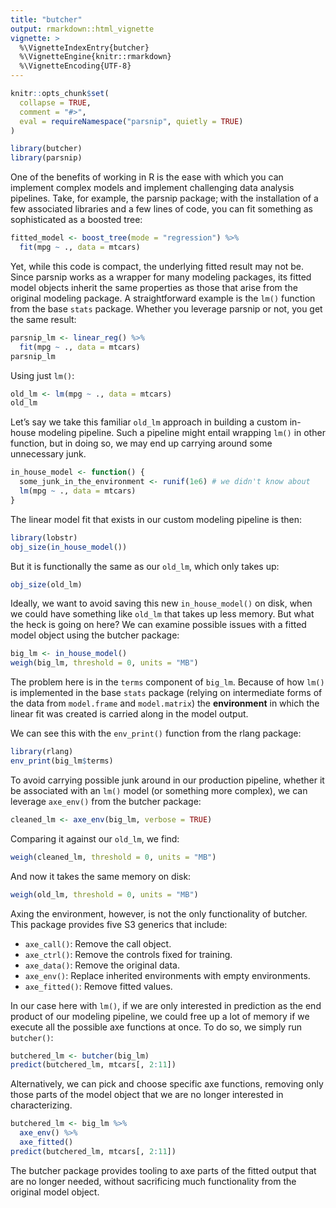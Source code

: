 ```yaml
---
title: "butcher"
output: rmarkdown::html_vignette
vignette: >
  %\VignetteIndexEntry{butcher}
  %\VignetteEngine{knitr::rmarkdown}
  %\VignetteEncoding{UTF-8}
---
```


```r
knitr::opts_chunk$set(
  collapse = TRUE,
  comment = "#>",
  eval = requireNamespace("parsnip", quietly = TRUE)
)
```

```r
library(butcher)
library(parsnip)
```

One of the benefits of working in R is the ease with which you can implement complex models and implement challenging data analysis pipelines. Take, for example, the parsnip package; with the installation of a few associated libraries and a few lines of code, you can fit something as sophisticated as a boosted tree:  

```r
fitted_model <- boost_tree(mode = "regression") %>%
  fit(mpg ~ ., data = mtcars)
```

Yet, while this code is compact, the underlying fitted result may not be. Since parsnip works as a wrapper for many modeling packages, its fitted model objects inherit the same properties as those that arise from the original modeling package. A straightforward example is the `lm()` function from the base `stats` package. Whether you leverage parsnip or not, you get the same result:

```r
parsnip_lm <- linear_reg() %>% 
  fit(mpg ~ ., data = mtcars) 
parsnip_lm
```

Using just `lm()`:

```r
old_lm <- lm(mpg ~ ., data = mtcars) 
old_lm
```

Let's say we take this familiar `old_lm` approach in building a custom in-house modeling pipeline. Such a pipeline might entail wrapping `lm()` in other function, but in doing so, we may end up carrying around some unnecessary junk.

```r
in_house_model <- function() {
  some_junk_in_the_environment <- runif(1e6) # we didn't know about
  lm(mpg ~ ., data = mtcars) 
}
```

The linear model fit that exists in our custom modeling pipeline is then: 

```r
library(lobstr)
obj_size(in_house_model())
```

But it is functionally the same as our `old_lm`, which only takes up: 

```r
obj_size(old_lm)
```

Ideally, we want to avoid saving this new `in_house_model()` on disk, when we could have something like `old_lm` that takes up less memory. But what the heck is going on here? We can examine possible issues with a fitted model object using the butcher package: 

```r
big_lm <- in_house_model()
weigh(big_lm, threshold = 0, units = "MB")
```

The problem here is in the `terms` component of `big_lm`. Because of how `lm()` is implemented in the base `stats` package (relying on intermediate forms of the data from `model.frame` and `model.matrix`) the **environment** in which the linear fit was created is carried along in the model output. 

We can see this with the `env_print()` function from the rlang package:  

```r
library(rlang)
env_print(big_lm$terms)
```

To avoid carrying possible junk around in our production pipeline, whether it be associated with an `lm()` model (or something more complex), we can leverage `axe_env()` from the butcher package: 

```r
cleaned_lm <- axe_env(big_lm, verbose = TRUE)
```

Comparing it against our `old_lm`, we find:

```r
weigh(cleaned_lm, threshold = 0, units = "MB")
```

And now it takes the same memory on disk:

```r
weigh(old_lm, threshold = 0, units = "MB")
```

Axing the environment, however, is not the only functionality of butcher. This package provides five S3 generics that include: 

- `axe_call()`: Remove the call object. 
- `axe_ctrl()`: Remove the controls fixed for training.
- `axe_data()`: Remove the original data.
- `axe_env()`: Replace inherited environments with empty environments. 
- `axe_fitted()`: Remove fitted values.

In our case here with `lm()`, if we are only interested in prediction as the end product of our modeling pipeline, we could free up a lot of memory if we execute all the possible axe functions at once. To do so, we simply run `butcher()`: 

```r
butchered_lm <- butcher(big_lm)
predict(butchered_lm, mtcars[, 2:11])
```

Alternatively, we can pick and choose specific axe functions, removing only those parts of the model object that we are no longer interested in characterizing.

```r
butchered_lm <- big_lm %>%
  axe_env() %>% 
  axe_fitted()
predict(butchered_lm, mtcars[, 2:11])
```

The butcher package provides tooling to axe parts of the fitted output that are no longer needed, without sacrificing much functionality from the original model object.
